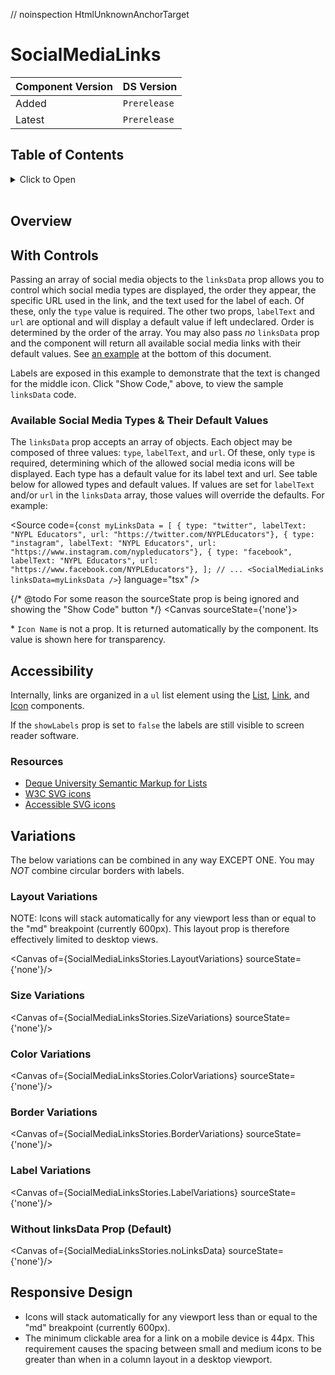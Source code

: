 // noinspection HtmlUnknownAnchorTarget


<Meta of={SocialMediaLinksStories} />

# SocialMediaLinks

| Component Version | DS Version     |
|-------------------|----------------|
| Added             |  `Prerelease`  |
| Latest            |  `Prerelease`  |

## Table of Contents

[//]: # ( @todo This TOC is pretty long. I don't see a DS component that allows you to create a collapsible list. Might be nice to have.)
<details>
    <summary>Click to Open</summary>
- {<Link href="#overview" target="_self">Overview</Link>}
- {<Link href="#with-controls" target="_self">With Controls</Link>}
  - {<Link href="#available-social-media-types--their-default-values" target="_self">Available Social Media Types & Their Default Values</Link>}
- {<Link href="#accessibility" target="_self">Accessibility</Link>}
  - {<Link href="#Resources" target="_self">Resources</Link>}
- {<Link href="#variations" target="_self">Variations</Link>}
  - {<Link href="#layout-variations" target="_self">Layout Variations</Link>}
  - {<Link href="#size-variations" target="_self">Size Variations</Link>}
  - {<Link href="#color-variations" target="_self">Color Variations</Link>}
  - {<Link href="#border-variations" target="_self">Border Variations</Link>}
  - {<Link href="#label-variations" target="_self">Label Variations</Link>}
  - {<Link href="#without-linksdata-prop-default" target="_self">Without linksData Prop (Default)</Link>}
- {<Link href="#responsive-design" target="_self">Responsive Design</Link>}
</details>
<br />

## Overview

<Description of={SocialMediaLinksStories} />

## With Controls

<Canvas of={SocialMediaLinksStories.WithControls} />

Passing an array of social media objects to the `linksData` prop allows you to control which social media types are
displayed, the order they appear, the specific URL used in the link, and the text used for the label of each.
Of these, only the `type` value is required. The other two props, `labelText` and `url` are optional and will display
a default value if left undeclared. Order is determined by the order of the array. You may also pass
_no_ `linksData` prop and the component will return all available social media links with their default values. See [an
example](#heading-nodata) at the bottom of this document.

Labels are exposed in this example to demonstrate that the text is changed for the middle icon. Click "Show Code," above,
to view the sample `linksData` code.

<ArgTypes of={SocialMediaLinksStories.WithControls} />

### Available Social Media Types & Their Default Values

The `linksData` prop accepts an array of objects. Each object may be composed of three values: `type`, `labelText`,
and `url`. Of these, only `type` is required, determining which of the allowed social media icons will be displayed.
Each type has a default value for its label text and url. See table below for allowed types and default values.
If values are set for `labelText` and/or `url` in the `linksData` array, those values will override the defaults.
For example:

<Source
    code={`
const myLinksData = [
  { type: "twitter", labelText: "NYPL Educators", url: "https://twitter.com/NYPLEducators"},
  { type: "instagram", labelText: "NYPL Educators", url: "https://www.instagram.com/nypleducators"},
  { type: "facebook", labelText: "NYPL Educators", url: "https://www.facebook.com/NYPLEducators"},
];
// ...
<SocialMediaLinks linksData=myLinksData />
`}
    language="tsx"
/>

{/* @todo For some reason the sourceState prop is being ignored and showing the "Show Code" button */}
<Canvas sourceState={'none'}>
  <Table columnHeaders={[ 'Type', 'Label Text', 'URL', 'Icon Name*'  ]}  tableData={GetTableData()} showRowDividers={true} />
</Canvas>

\* `Icon Name` is not a prop. It is returned automatically by the component. Its value is shown here for transparency.

## Accessibility

Internally, links are organized in a `ul` list element using the
[List](/?path=/docs/components-typography-styles-list--docs),
[Link](/?path=/docs/components-navigation-link--docs), and
[Icon](/?path=/docs/components-media-icons-icon--docs) components.

If the `showLabels` prop is set to `false` the labels are still visible to screen reader software.

### Resources

- [Deque University Semantic Markup for Lists](https://dequeuniversity.com/tips/list-markup)
- [W3C SVG icons](https://design-system.w3.org/styles/svg-icons.html)
- [Accessible SVG icons](https://css-tricks.com/accessible-svg-icons/)

## Variations

The below variations can be combined in any way EXCEPT ONE. You may _NOT_ combine circular borders with labels.

### Layout Variations

NOTE: Icons will stack automatically for any viewport less than or equal to the "md" breakpoint (currently 600px).
This layout prop is therefore effectively limited to desktop views.

<Canvas of={SocialMediaLinksStories.LayoutVariations} sourceState={'none'}/>

### Size Variations

<Canvas of={SocialMediaLinksStories.SizeVariations} sourceState={'none'}/>

### Color Variations

<Canvas of={SocialMediaLinksStories.ColorVariations} sourceState={'none'}/>

### Border Variations

<Canvas of={SocialMediaLinksStories.BorderVariations} sourceState={'none'}/>

### Label Variations

<Canvas of={SocialMediaLinksStories.LabelVariations} sourceState={'none'}/>

### Without linksData Prop (Default)

<Canvas of={SocialMediaLinksStories.noLinksData} sourceState={'none'}/>

## Responsive Design

- Icons will stack automatically for any viewport less than or equal to the "md" breakpoint (currently 600px).
- The minimum clickable area for a link on a mobile device is 44px. This requirement causes the spacing between
  small and medium icons to be greater than when in a column layout in a desktop viewport.